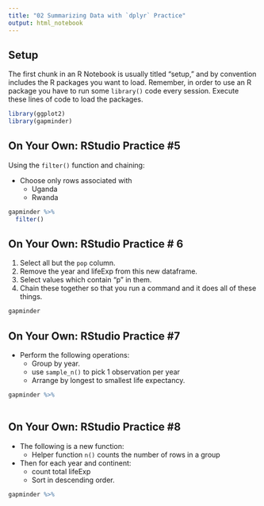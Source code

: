 ```yaml
---
title: "02 Summarizing Data with `dplyr` Practice"
output: html_notebook
---
```


## Setup

The first chunk in an R Notebook is usually titled "setup," and by convention includes the R packages you want to load. Remember, in order to use an R package you have to run some `library()` code every session. Execute these lines of code to load the packages. 

```r
library(ggplot2)
library(gapminder)
```




## On Your Own: RStudio Practice #5


Using the `filter()` function and chaining: 

- Choose only rows associated with
  - Uganda
  - Rwanda
  
  
```r

gapminder %>% 
  filter()
```



## On Your Own: RStudio Practice # 6

1. Select all but the `pop` column.
2. Remove the year and lifeExp from this new dataframe.
3. Select values which contain "p" in them. 
4. Chain these together so that you run a command and it does all of these things. 



```R
gapminder 
```



## On Your Own: RStudio Practice #7 

- Perform the following operations:
  - Group by year. 
  - use `sample_n()` to pick 1 observation per year 
  - Arrange by longest to smallest life expectancy. 





```r
gapminder %>%
  
```



## On Your Own: RStudio Practice #8 

- The following is a new function:
  - Helper function `n()` counts the number of rows in a group
- Then for each year and continent:
  - count total lifeExp
  - Sort in descending order. 



```r

gapminder %>%
   
```
